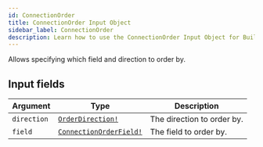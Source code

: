 ```yaml
---
id: ConnectionOrder
title: ConnectionOrder Input Object
sidebar_label: ConnectionOrder
description: Learn how to use the ConnectionOrder Input Object for Builder's API.
---
```


Allows specifying which field and direction to order by.

## Input fields

| Argument    | Type                                                                | Description                |
| ----------- | ------------------------------------------------------------------- | -------------------------- |
| `direction` | [`OrderDirection!`](/self-managed/composer/builder/api/schema/enum/OrderDirection.mdx)             | The direction to order by. |
| `field`     | [`ConnectionOrderField!`](/self-managed/composer/builder/api/schema/enum/ConnectionOrderField.mdx) | The field to order by.     |
